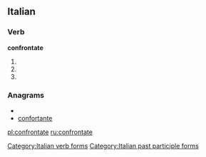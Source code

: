 ==Italian==

===Verb===
'''confrontate'''

# {{form of|[[second-person|Second-person]] [[plural]] [[present tense]]|[[confrontare#Italian|confrontare]]|lang=Italian}}
# {{form of|Second-person plural [[imperative]]|confrontare#Italian|confrontare|lang=Italian}}
# {{form of|[[feminine|Feminine]] plural|[[confrontato]]}}

===Anagrams===
* {{alphagram|acefnnoortt}}
* [[confortante#Italian|confortante]]

[[Category:Italian verb forms]]
[[Category:Italian past participle forms]]

[[pl:confrontate]]
[[ru:confrontate]]
